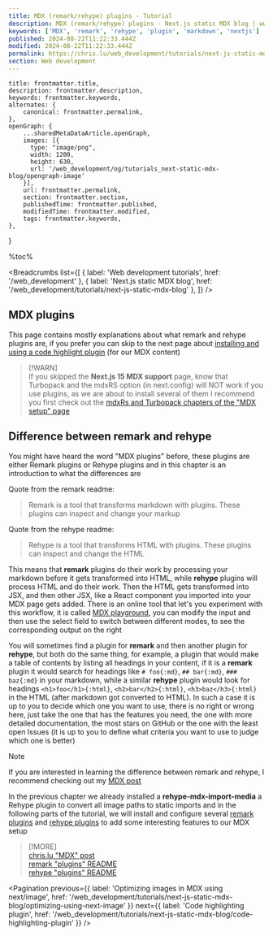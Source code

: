 ```yaml
---
title: MDX (remark/rehype) plugins - Tutorial
description: MDX (remark/rehype) plugins - Next.js static MDX blog | www.chris.lu Web development tutorials
keywords: ['MDX', 'remark', 'rehype', 'plugin', 'markdown', 'nextjs']
published: 2024-08-22T11:22:33.444Z
modified: 2024-08-22T11:22:33.444Z
permalink: https://chris.lu/web_development/tutorials/next-js-static-mdx-blog/mdx-plugins
section: Web development
---
```



    title: frontmatter.title,
    description: frontmatter.description,
    keywords: frontmatter.keywords,
    alternates: {
        canonical: frontmatter.permalink,
    },
    openGraph: {
        ...sharedMetaDataArticle.openGraph,
        images: [{
          type: "image/png",
          width: 1200,
          height: 630,
          url: '/web_development/og/tutorials_next-static-mdx-blog/opengraph-image'
        }],
        url: frontmatter.permalink,
        section: frontmatter.section,
        publishedTime: frontmatter.published,
        modifiedTime: frontmatter.modified,
        tags: frontmatter.keywords,
    },
}

%toc%

<article>

<Breadcrumbs list={[
    { label: 'Web development tutorials', href: '/web_development' },
    { label: 'Next.js static MDX blog', href: '/web_development/tutorials/next-js-static-mdx-blog' },
]} />

# MDX plugins

This page contains mostly explanations about what remark and rehype plugins are, if you prefer you can skip to the next page about [installing and using a code highlight plugin](/web_development/tutorials/next-js-static-mdx-blog/code-highlighting-plugin) (for our MDX content)

> [!WARN]  
> If you skipped the **Next.js 15 MDX support** page, know that Turbopack and the mdxRS option (in next.config) will NOT work if you use plugins, as we are about to install several of them I recommend you first check out the [mdxRs and Turbopack chapters of the "MDX setup" page](/web_development/tutorials/next-js-static-first-mdx-starterkit/nextjs-mdx-setup#nextjs-15-rust-compiler)

## Difference between remark and rehype

You might have heard the word "MDX plugins" before, these plugins are either Remark plugins or Rehype plugins and in this chapter is an introduction to what the differences are

Quote from the remark readme:

> Remark is a tool that transforms markdown with plugins. These plugins can inspect and change your markup

Quote from the rehype readme:

> Rehype is a tool that transforms HTML with plugins. These plugins can inspect and change the HTML

This means that **remark** plugins do their work by processing your markdown before it gets transformed into HTML, while **rehype** plugins will process HTML and do their work. Then the HTML gets transformed into JSX, and then other JSX, like a React component you imported into your MDX page gets added. There is an online tool that let's you experiment with this workflow, it is called [MDX playground](https://mdxjs.com/playground/), you can modify the input and then use the select field to switch between different modes, to see the corresponding output on the right

You will sometimes find a plugin for **remark** and then another plugin for **rehype**, but both do the same thing, for example, a plugin that would make a table of contents by listing all headings in your content, if it is a **remark** plugin it would search for headings like `# foo{:md}`, `## bar{:md}`, `### baz{:md}` in your markdown, while a similar **rehype** plugin would look for headings `<h1>foo</h1>{:html}`, `<h2>bar</h2>{:html}`, `<h3>baz</h3>{:html}` in the HTML (after markdown got converted to HTML). In such a case it is up to you to decide which one you want to use, there is no right or wrong here, just take the one that has the features you need, the one with more detailed documentation, the most stars on GitHub or the one with the least open Issues (it is up to you to define what criteria you want to use to judge which one is better)

> [!NOTE]  
> If you are interested in learning the difference between remark and rehype, I recommend checking out my [MDX post](/web_development/posts/mdx)  

In the previous chapter we already installed a **rehype-mdx-import-media** a Rehype plugin to convert all image paths to static imports and in the following parts of the tutorial, we will install and configure several [remark plugins](https://github.com/remarkjs/remark/blob/main/doc/plugins.md) and [rehype plugins](https://github.com/rehypejs/rehype/blob/main/doc/plugins.md) to add some interesting features to our MDX setup

> [!MORE]  
> [chris.lu "MDX" post](/web_development/posts/mdx)  
> [remark "plugins" README](https://github.com/remarkjs/remark/blob/main/doc/plugins.md)  
> [rehype "plugins" README](https://github.com/rehypejs/rehype/blob/main/doc/plugins.md)  

<Pagination
    previous={{ label: 'Optimizing images in MDX using next/image', href: '/web_development/tutorials/next-js-static-mdx-blog/optimizing-using-next-image' }}
    next={{ label: 'Code highlighting plugin', href: '/web_development/tutorials/next-js-static-mdx-blog/code-highlighting-plugin' }}
/>

</article>
